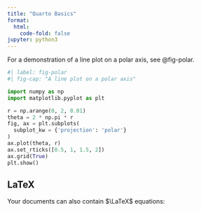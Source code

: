 ```yaml
---
title: "Quarto Basics"
format:
  html:
    code-fold: false
jupyter: python3
---
```


For a demonstration of a line plot on a polar axis, see @fig-polar.

```python
#| label: fig-polar
#| fig-cap: "A line plot on a polar axis"

import numpy as np
import matplotlib.pyplot as plt

r = np.arange(0, 2, 0.01)
theta = 2 * np.pi * r
fig, ax = plt.subplots(
  subplot_kw = {'projection': 'polar'} 
)
ax.plot(theta, r)
ax.set_rticks([0.5, 1, 1.5, 2])
ax.grid(True)
plt.show()
```


## LaTeX 

Your documents can also contain $\LaTeX$ equations:

\begin{align*}
\frac{1}{\sqrt{2\pi}} \int_{-\infty}^{+\infty} e^{-x^2/2} dx = 1
\end{align*}